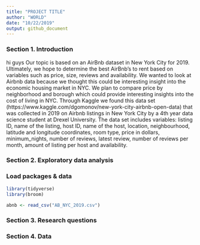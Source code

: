 ```yaml
---
title: "PROJECT TITLE"
author: "WORLD"
date: "10/22/2019"
output: github_document
---
```


### Section 1. Introduction

hi guys Our topic is based on an AirBnb dataset in New York City for 2019. Ultimately, we hope to determine the best AirBnb’s to rent based on variables such as price, size, reviews and availability. We wanted to look at Airbnb data because we thought this could be interesting insight into the economic housing market in NYC. We plan to compare price by neighborhood and borough which could provide interesting insights into the cost of living in NYC. Through Kaggle we found this data set (https://www.kaggle.com/dgomonov/new-york-city-airbnb-open-data) that was collected in 2019 on Airbnb listings in New York City by a 4th year data science student at Drexel University. The data set includes variables: listing ID, name of the listing, host ID, name of the host, location, neighbourhood, latitude and longitude coordinates, room type, price in dollars, minimum_nights, number of reviews, latest review, number of reviews per month, amount of listing per host and availability.

### Section 2. Exploratory data analysis

### Load packages & data
```r
library(tidyverse) 
library(broom)
```

```r
abnb <- read_csv("AB_NYC_2019.csv")
```


### Section 3. Research questions

### Section 4. Data

